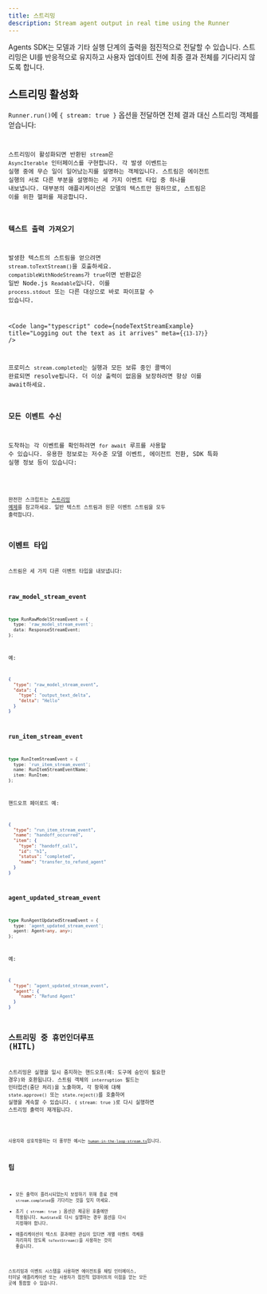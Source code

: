 ```yaml
---
title: 스트리밍
description: Stream agent output in real time using the Runner
---
```



Agents SDK는 모델과 기타 실행 단계의 출력을 점진적으로 전달할 수 있습니다. 스트리밍은 UI를 반응적으로 유지하고 사용자 업데이트 전에 최종 결과 전체를 기다리지 않도록 합니다.

## 스트리밍 활성화

`Runner.run()`에 `{ stream: true }` 옵션을 전달하면 전체 결과 대신 스트리밍 객체를 얻습니다:

<Code
  lang="typescript"
  code={basicStreamingExample}
  title="Enabling streaming"
/>

스트리밍이 활성화되면 반환된 `stream`은 `AsyncIterable` 인터페이스를 구현합니다. 각 발생 이벤트는 실행 중에 무슨 일이 일어났는지를 설명하는 객체입니다. 스트림은 에이전트 실행의 서로 다른 부분을 설명하는 세 가지 이벤트 타입 중 하나를 내보냅니다. 대부분의 애플리케이션은 모델의 텍스트만 원하므로, 스트림은 이를 위한 헬퍼를 제공합니다.

### 텍스트 출력 가져오기

발생한 텍스트의 스트림을 얻으려면 `stream.toTextStream()`을 호출하세요. `compatibleWithNodeStreams`가 `true`이면 반환값은 일반 Node.js `Readable`입니다. 이를 `process.stdout` 또는 다른 대상으로 바로 파이프할 수 있습니다.

<Code
  lang="typescript"
  code={nodeTextStreamExample}
  title="Logging out the text as it arrives"
  meta={`{13-17}`}
/>

프로미스 `stream.completed`는 실행과 모든 보류 중인 콜백이 완료되면 resolve됩니다. 더 이상 출력이 없음을 보장하려면 항상 이를 await하세요.

### 모든 이벤트 수신

도착하는 각 이벤트를 확인하려면 `for await` 루프를 사용할 수 있습니다. 유용한 정보로는 저수준 모델 이벤트, 에이전트 전환, SDK 특화 실행 정보 등이 있습니다:

<Code
  lang="typescript"
  code={handleAllEventsExample}
  title="Listening to all events"
/>

완전한 스크립트는 [스트리밍 예제](https://github.com/openai/openai-agents-js/tree/main/examples/agent-patterns/streamed.ts)를 참고하세요. 일반 텍스트 스트림과 원문 이벤트 스트림을 모두 출력합니다.

## 이벤트 타입

스트림은 세 가지 다른 이벤트 타입을 내보냅니다:

### raw_model_stream_event

```ts
type RunRawModelStreamEvent = {
  type: 'raw_model_stream_event';
  data: ResponseStreamEvent;
};
```

예:

```json
{
  "type": "raw_model_stream_event",
  "data": {
    "type": "output_text_delta",
    "delta": "Hello"
  }
}
```

### run_item_stream_event

```ts
type RunItemStreamEvent = {
  type: 'run_item_stream_event';
  name: RunItemStreamEventName;
  item: RunItem;
};
```

핸드오프 페이로드 예:

```json
{
  "type": "run_item_stream_event",
  "name": "handoff_occurred",
  "item": {
    "type": "handoff_call",
    "id": "h1",
    "status": "completed",
    "name": "transfer_to_refund_agent"
  }
}
```

### agent_updated_stream_event

```ts
type RunAgentUpdatedStreamEvent = {
  type: 'agent_updated_stream_event';
  agent: Agent<any, any>;
};
```

예:

```json
{
  "type": "agent_updated_stream_event",
  "agent": {
    "name": "Refund Agent"
  }
}
```

## 스트리밍 중 휴먼인더루프 (HITL)

스트리밍은 실행을 일시 중지하는 핸드오프(예: 도구에 승인이 필요한 경우)와 호환됩니다. 스트림 객체의 `interruption` 필드는 인터럽션(중단 처리)을 노출하며, 각 항목에 대해 `state.approve()` 또는 `state.reject()`를 호출하여 실행을 계속할 수 있습니다. `{ stream: true }`로 다시 실행하면 스트리밍 출력이 재개됩니다.

<Code
  lang="typescript"
  code={streamedHITLExample}
  title="Handling human approval while streaming"
/>

사용자와 상호작용하는 더 풍부한 예시는
[`human-in-the-loop-stream.ts`](https://github.com/openai/openai-agents-js/tree/main/examples/agent-patterns/human-in-the-loop-stream.ts)입니다.

## 팁

- 모든 출력이 플러시되었는지 보장하기 위해 종료 전에 `stream.completed`를 기다리는 것을 잊지 마세요.
- 초기 `{ stream: true }` 옵션은 제공된 호출에만 적용됩니다. `RunState`로 다시 실행하는 경우 옵션을 다시 지정해야 합니다.
- 애플리케이션이 텍스트 결과에만 관심이 있다면 개별 이벤트 객체를 처리하지 않도록 `toTextStream()`을 사용하는 것이 좋습니다.

스트리밍과 이벤트 시스템을 사용하면 에이전트를 채팅 인터페이스, 터미널 애플리케이션 또는 사용자가 점진적 업데이트의 이점을 얻는 모든 곳에 통합할 수 있습니다.
